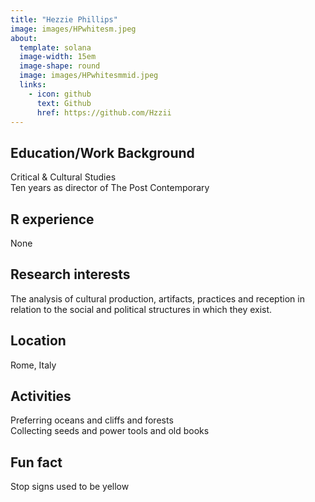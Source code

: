 ```yaml
---
title: "Hezzie Phillips"
image: images/HPwhitesm.jpeg
about:
  template: solana
  image-width: 15em
  image-shape: round
  image: images/HPwhitesmmid.jpeg
  links:
    - icon: github
      text: Github
      href: https://github.com/Hzzii
---
```



## Education/Work Background
Critical & Cultural Studies  
Ten years as director of The Post Contemporary


## R experience
None


## Research interests
The analysis of cultural production, artifacts, practices and reception in relation to the social and political structures in which they exist. 


## Location
Rome, Italy


## Activities
Preferring oceans and cliffs and forests  
Collecting seeds and power tools and old books


## Fun fact
Stop signs used to be yellow

